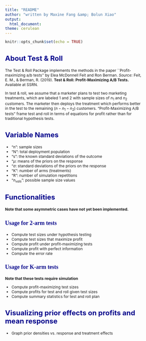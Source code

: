 ```yaml
---
title: "README"
author: "written by Maxine Fang &amp; Bolun Xiao"
output:
  html_document:
theme: cerulean
---
```


<style type="text/css">

body{ /* Normal  */
      font-size: 12px;
  }
td {  /* Table  */
  font-size: 8px;
}
h1.title {
  font-size: 38px;
  color: DarkRed;
}
h1 { /* Header 1 */
  font-size: 28px;
  color: DarkBlue;
}
h2 { /* Header 2 */
    font-size: 22px;
  color: DarkBlue;
}
h3 { /* Header 3 */
  font-size: 18px;
  font-family: "Times New Roman", Times, serif;
  color: DarkBlue;
}
code.r{ /* Code block */
    font-size: 12px;
}
pre { /* Code block - determines code spacing between lines */
    font-size: 14px;
}
</style>


```r
knitr::opts_chunk$set(echo = TRUE)
```

## About Test &amp; Roll

The Test &amp; Roll Package implements the methods in the paper ``Profit-maximizing a/b tests'' by Elea McDonnell Feit and Ron Berman.
*Source:* Feit, E. M., & Berman, R. (2019). **Test &amp; Roll: Profit-Maximizing A/B Tests.** Available at SSRN.

In test &amp; roll, we assume that a marketer plans to test two marketing treatments, which are labeled 1 and 2 with sample sizes of $n_1$ and $n_2$ customers. The marketer then deploys the treatment which performs better in the test to the remaining $(n - n_1 - n_2)$ customers. "Profit-Maximizing A/B tests" frame test and roll in terms of equations for profit rather than for traditional hypothesis tests.

## Variable Names
* "n": sample sizes
* "N": total deployment population
* "s": the known standard deviations of the outcome
* "$\mu$: means of the priors on the response
* "$\sigma$: standard deviations of the priors on the response
* "K": number of arms (treatments)
* "R": number of simulation repetitions
* "$n_{vals}$": possible sample size values

## Functionalities
**Note that some asymmetric cases have not yet been implemented.**

### Usage for 2-arm tests
* Compute test sizes under hypothesis testing
* Compute test sizes that maximize profit
* Compute profit under profit-maximizing tests
* Compute profit with perfect information
* Compute the error rate

### Usage for K-arm tests
**Note that these tests require simulation**

* Compute profit-maximizing test sizes
* Compute profits for test and roll given test sizes
* Compute summary statistics for test and roll plan

## Visualizing prior effects on profits and mean response
* Graph prior densities vs. response and treatment effects

